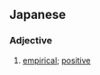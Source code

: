 ==Japanese==
{{ja-kanjitab|実|証|的}}

===Adjective===
{{ja-adj|infl=na|じっしょうてき}}

# [[empirical]]; [[positive]]